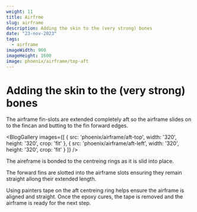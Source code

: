 ```yaml
---
weight: 11 
title: Airfrme
slug: airframe
description: Adding the skin to the (very strong) bones
date: "23-nov-2023"
tags:
  - airframe
imageWidth: 900
imageHeight: 1600
image: phoenix/airframe/top-aft
---
```

# Adding the skin to the (very strong) bones

The airframe fin-slots are extended completely aft so the airframe slides on to the fincan
and butting to the fin forward edges.

<BlogGallery
  images={[
    {
      src: 'phoenix/airframe/aft-top',
      width: '320',
      height: '320',
      crop: 'fit'
    },
    {
      src: 'phoenix/airframe/aft-left',
      width: '320',
      height: '320',
      crop: 'fit'
    }
  ]}
/>

The aireframe is bonded to the centreing rings as it is slid into place.

The forward fins are slotted into the airframe slots ensuring they remain straight allong
their extended length.

<BlogImage
  src='phoenix/airframe/fwd-fins'
  alt='forward fins'
  width='240'
  height='240'
/>

Using painters tape on the aft centreing ring helps ensure the airframe is aligned and straight.
Once the epoxy cures, the tape is removed and the airframe is ready for the next step.

<BlogImage
  src='phoenix/airframe/complete'
  alt='aligned'
  width='240'
  height='240'
/>
